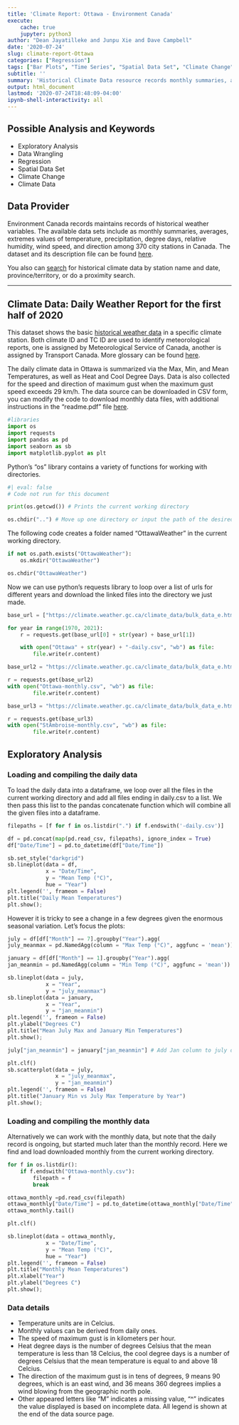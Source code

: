 ---
title: 'Climate Report: Ottawa - Environment Canada'
execute:
    cache: true
    jupyter: python3
author: "Dean Jayatilleke and Junpu Xie and Dave Campbell"
date: '2020-07-24'
slug: climate-report-Ottawa
categories: ["Regression"]
tags: ["Bar Plots", "Time Series", "Spatial Data Set", "Climate Change", "Climate Data","Environment Canada", "Forloops","Data Acquisition"]
subtitle: ''
summary: 'Historical Climate Data resource records monthly summaries, averages, extremes values of temperature, precipitation, degree days, relative humidity, wind speed, and direction among 370 city stations in Canada.'
output: html_document
lastmod: '2020-07-24T18:48:09-04:00'
ipynb-shell-interactivity: all
---

## Possible Analysis and Keywords

- Exploratory Analysis
- Data Wrangling
- Regression
- Spatial Data Set
- Climate Change
- Climate Data

## Data Provider

Environment Canada records maintains records of historical weather variables. The available data sets include as monthly summaries, averages, extremes values of temperature, precipitation, degree days, relative humidity, wind speed, and direction among 370 city stations in Canada. The dataset and its description file can be found [here](https://climate.weather.gc.ca/index_e.html). 

You also can [search](https://climate.weather.gc.ca/historical_data/search_historic_data_e.html)  for historical climate data by station name and date, province/territory, or do a proximity search.

***

## Climate Data: Daily Weather Report for the first half of 2020

This dataset shows the basic [historical weather data](https://climate.weather.gc.ca/climate_data/bulk_data_e.html?format=csv&stationID=53001&Year=2020&Month=6&Day=1&timeframe=2&submit=Download+Data) in a specific climate station.  Both climate ID and TC ID are used to identify meteorological reports, one is assigned by Meteorological Service of Canada, another is assigned by Transport Canada. More glossary can be found [here](https://climate.weather.gc.ca/glossary_e.html#stnOper).

The daily climate data in Ottawa is summarized via the Max, Min, and Mean Temperatures, as well as Heat and Cool Degree Days.  Data is also collected for the speed and direction of maximum gust when the maximum gust speed exceeds 29 km/h. The data source can be downloaded in CSV form, you can modify the code to download monthly data files, with additional instructions in the "readme.pdf" file  [here](https://drive.google.com/drive/folders/1WJCDEU34c60IfOnG4rv5EPZ4IhhW9vZH).  


```{python packages}

#libraries
import os
import requests
import pandas as pd
import seaborn as sb
import matplotlib.pyplot as plt

```

Python's "os" library contains a variety of functions for working with directories. 

```{python os functions}
#| eval: false
# Code not run for this document

print(os.getcwd()) # Prints the current working directory

os.chdir("..") # Move up one directory or input the path of the desired working directory

```

The following code creates a folder named "OttawaWeather" in the current working directory. 

```{python set up directory}

if not os.path.exists("OttawaWeather"):
    os.mkdir("OttawaWeather")

os.chdir("OttawaWeather")

```

Now we can use python's requests library to loop over a list of urls for different years and download the linked files into the directory we just made.

```{python ottawa daily data}

base_url = ["https://climate.weather.gc.ca/climate_data/bulk_data_e.html?format=csv&stationID=4333&Year=", "&Month=1&Day=1&timeframe=2&submit=Download+Data"]

for year in range(1970, 2021):
    r = requests.get(base_url[0] + str(year) + base_url[1])

    with open("Ottawa" + str(year) + "-daily.csv", "wb") as file:
        file.write(r.content)

```

```{python ottawa monthly data}

base_url2 = "https://climate.weather.gc.ca/climate_data/bulk_data_e.html?format=csv&stationID=4333&timeframe=3&submit=Download+Data"

r = requests.get(base_url2)
with open("Ottawa-monthly.csv", "wb") as file:
        file.write(r.content)

```

```{python st-ambroise data}

base_url3 = "https://climate.weather.gc.ca/climate_data/bulk_data_e.html?format=csv&stationID=5936&timeframe=3&submit=Download+Data"

r = requests.get(base_url3)
with open("StAmbroise-monthly.csv", "wb") as file:
        file.write(r.content)

```


## Exploratory Analysis

### Loading and compiling the daily data

To load the daily data into a dataframe, we loop over all the files in the current working directory and add all files ending in daily.csv to a list. We then pass this list to the pandas concatenate function which will combine all the given files into a dataframe.

```{python load daily ottawa data}

filepaths = [f for f in os.listdir(".") if f.endswith('-daily.csv')]

df = pd.concat(map(pd.read_csv, filepaths), ignore_index = True)
df["Date/Time"] = pd.to_datetime(df["Date/Time"])
```


```{python daily mean temp plot}

sb.set_style("darkgrid")
sb.lineplot(data = df,
            x = "Date/Time",
            y = "Mean Temp (°C)",
            hue = "Year")
plt.legend('', frameon = False)
plt.title("Daily Mean Temperatures")
plt.show();
```

However it is tricky to see a change in a few degrees given the enormous seasonal variation.  Let's focus the plots:

```{python July max and Jan min plot}

july = df[df["Month"] == 7].groupby("Year").agg(
july_meanmax = pd.NamedAgg(column = "Max Temp (°C)", aggfunc = 'mean'))

january = df[df["Month"] == 1].groupby("Year").agg(
jan_meanmin = pd.NamedAgg(column = "Min Temp (°C)", aggfunc = 'mean'))

sb.lineplot(data = july,
            x = "Year",
            y = "july_meanmax")
sb.lineplot(data = january,
            x = "Year",
            y = "jan_meanmin")
plt.legend('', frameon = False)
plt.ylabel("Degrees C")
plt.title("Mean July Max and January Min Temperatures")
plt.show();

july["jan_meanmin"] = january["jan_meanmin"] # Add Jan column to july dataframe because seaborn takes data from a single dataframe

plt.clf()
sb.scatterplot(data = july,
               x = "july_meanmax",
               y = "jan_meanmin")
plt.legend('', frameon = False)
plt.title("January Min vs July Max Temperature by Year")
plt.show();

```

### Loading and compiling the monthly data

Alternatively we can work with the monthly data, but note that the daily record is ongoing, but started much later than the monthly record.  Here we find and load downloaded monthly from the current working directory.

```{python ottawa monthly data}

for f in os.listdir():
    if f.endswith("Ottawa-monthly.csv"):
        filepath = f
        break

ottawa_monthly =pd.read_csv(filepath)
ottawa_monthly["Date/Time"] = pd.to_datetime(ottawa_monthly["Date/Time"])
ottawa_monthly.tail()

```

```{python ottawa monthly plot}

plt.clf()

sb.lineplot(data = ottawa_monthly,
            x = "Date/Time",
            y = "Mean Temp (°C)",
            hue = "Year")
plt.legend('', frameon = False)
plt.title("Monthly Mean Temperatures")
plt.xlabel("Year")
plt.ylabel("Degrees C")
plt.show();

```

### Data details

- Temperature units are in Celcius.
- Monthly values can be derived from daily ones.
- The speed of maximum gust is in kilometers per hour.
- Heat degree days is the number of degrees Celsius that the mean temperature is less than 18 Celcius, the cool degree days is a number of degrees Celsius that the mean temperature is equal to and above 18 Celcius.
- The direction of the maximum gust is in tens of degrees, 9 means 90 degrees, which is an east wind, and 36 means 360 degrees implies a wind blowing from the geographic north pole.
- Other appeared letters like "M" indicates a missing value, "^" indicates the value displayed is based on incomplete data. All legend is shown at the end of the data source page.


